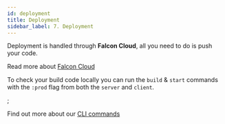 ```yaml
---
id: deployment
title: Deployment
sidebar_label: 7. Deployment
---
```


Deployment is handled through **Falcon Cloud**, all you need to do is push your code.

Read more about [Falcon Cloud](/console/cloud/about)

To check your build code locally you can run the `build` & `start` commands with the `:prod` flag from both the `server` and `client`.


<TabsContainer>
  <Tabs
    variant="secondary"
    defaultValue="npm"
    values={[
      { label: 'npm', value: 'npm' },
      { label: 'Yarn', value: 'yarn' }
    ]}
  >
    <TabItem value="npm">
      <CodeBlock
        language="bash"
        children={`
npm build:prod
npm start:prod
      `.trim()}
      />
    </TabItem>
    <TabItem value="yarn">
      <CodeBlock
        language="bash"
        children={`
yarn build:prod
yarn start:prod
      `.trim()}
      />
    </TabItem>
  </Tabs>
</TabsContainer>
;

Find out more about our [CLI commands](/platform/client/getting-started#build)
